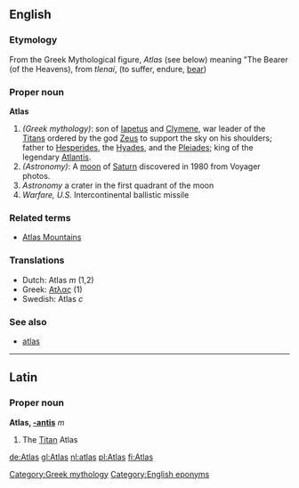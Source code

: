 ==English==
===Etymology===
From the Greek Mythological figure, ''Atlas'' (see below) meaning "The Bearer (of the Heavens), from ''tlenai'', (to suffer, endure, [[bear]])

=== Proper noun ===
'''Atlas'''

#''(Greek mythology)'': son of [[Iapetus]] and [[Clymene]], war leader of the [[Titan]]s ordered by the god [[Zeus]] to support the sky on his shoulders; father to [[Hesperides]], the [[Hyades]], and the [[Pleiades]]; king of the legendary [[Atlantis]].
#''(Astronomy)'': A [[moon]] of [[Saturn]] discovered in 1980 from Voyager photos.
#  ''Astronomy''  a crater in the first quadrant of the moon
# ''Warfare, U.S.'' Intercontinental ballistic missile

===Related terms===
*[[Atlas Mountains]]

===Translations===
*Dutch: Atlas ''m'' (1,2)
*Greek: [[Ατλας]] (1)
*Swedish: Atlas ''c''

===See also===
*[[atlas]]

----

==Latin==
===Proper noun===
'''Atlas, [[Wiktionary Appendix:Latin third declension|-antis]]''' ''m''

#The [[Titan]] Atlas

[[Category:Greek mythology]]
[[Category:English eponyms]]
[[de:Atlas]]
[[gl:Atlas]]
[[nl:atlas]]
[[pl:Atlas]]
[[fi:Atlas]]